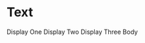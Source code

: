 
<Meta title="Foundations/Text" component={Text} />

# Text

<Preview>
    <Story name="Default">
        <ThemeProvider>
            <div>
                <Text as="h1" mb={[0]} mt={[0]} variant="displayOne">
                    Display One
                </Text>
                <Text as="h2" mb={[0]} mt={[0]} variant="displayTwo">
                    Display Two
                </Text>
                <Text as="h3" mb={[0]} mt={[0]} variant="displayThree">
                    Display Three
                </Text>
                <Text mb={[0]} mt={[0]} variant="body">
                    Body
                </Text>
            </div>
        </ThemeProvider>
    </Story>
</Preview>
